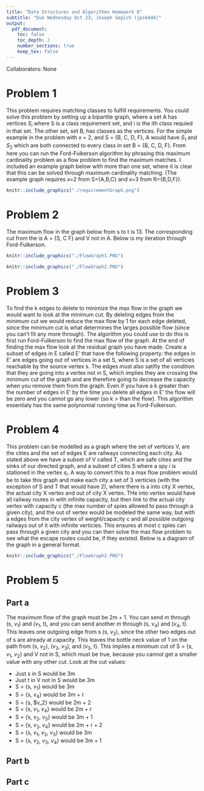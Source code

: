 ```yaml
---
title: "Data Structures and Algorithms Homework 8"
subtitle: "Due Wednesday Oct 23; Joseph Sepich (jps6444)"
output:
  pdf_document:
    toc: false
    toc_depth: 2
    number_sections: true
    keep_tex: false
---
```


Collaborators: None

# Problem 1

This problem requires matching classes to fulfill requirements. You could solve this problem by setting up a bipartite graph, where a set A has vertices $S_i$ where S is a class requirement set, and i is the ith class requied in that set. The other set, set B, has classes as the vertices. For the simple example in the problem with x = 2, and S = {B, C, D, F}, A would have $S_1$ and $S_2$ which are both connected to every class in set B = {B, C, D, F}. From here you can run the Ford-Fulkerson algorithm by phrasing this maximum cardinality problem as a flow problem to find the maximum matches. I included an example graph below with more than one set, where it is clear that this can be solved through maximum cardinality matching. (The example graph requires x=2 from S={A,B,C} and x=3 from R={B,D,F}).

```r
knitr::include_graphics("./requirementGraph.png")
```

\pagebreak

# Problem 2

The maximum flow in the graph below from s to t is 13. The corresponding cut from the is A = {S, C F} and V not in A. Below is my iteration through Ford-Fulkerson.

```r
knitr::include_graphics("./FlowGraph1.PNG")
```

```r
knitr::include_graphics("./FlowGraph2.PNG")
```

\pagebreak

# Problem 3

To find the k edges to delete to minimize the max flow in the graph we would want to look at the minimum cut. By deleting edges from the minimum cut we would reduce the max flow by 1 for each edge deleted, since the minimum cut is what determines the larges possible flow (since you can't fit any more through). The algorithm you could use to do this is first run Ford-Fulkerson to find the max flow of the graph. At the end of finding the max flow look at the residual graph you have made. Create a subset of edges in E called E' that have the following property: the edges in E' are edges going out of vertices in a set S, where S is a set of all verticies reachable by the source vertex s. The edges must also satifiy the condition that they are going into a vertex not in S, which implies they are crossing the minimum cut of the graph and are therefore going to decrease the capacity when you remove them from the graph. Even if you have a k greater than the number of edges in E' by the time you delete all edges in E' the flow will be zero and you cannot go any lower (so k > than the flow). This algorithm essentialy has the same polynomial running time as Ford-Fulkerson.

\pagebreak

# Problem 4

This problem can be modelled as a graph where the set of vertices V, are the cities and the set of edges E are railways connecting each city. As stated above we have a subset of V called T, which are safe cities and the sinks of our directed graph, and a subset of cities S where a spy i is stationed in the vertex $s_i$. A way to convert this to a max flow problem would be to take this graph and make each city a set of 3 verticies (with the exception of S and T that would have 2), where there is a into city X vertex, the actual city X vertex and out of city X vertex. THe into vertex would have all railway routes in with infinite capacity, but then link to the actual city vertex with capacity c (the max number of spies allowed to pass through a given city), and the out of vertex would be modeled the same way, but with a edges from the city vertex of weight/capacity c and all possible outgoing railways out of it with infinite verticies. This ensures at most c spies can pass through a given city and you can then solve the max flow problem to see what the escape routes could be, if they existed. Below is a diagram of the graph in a general format.

```r
knitr::include_graphics("./FlowGraph2.PNG")
```

\pagebreak

# Problem 5

## Part a

The maximum flow of the graph must be 2m + 1. You can send m through (s, $v_1$) and ($v_1$, t), and you can send another m through (s, $v_4$) and ($v_4$, t). This leaves one outgoing edge from s (s, $v_2$), since the other two edges out of s are already at capacity. This leaves the bottle neck value of 1 on the path from (s, $v_2$), ($v_2$, $v_3$), and ($v_3$, t). This implies a minimum cut of S = {s, $v_1$, $v_2$} and V not in S, which must be true, because you cannot get a smaller value with any other cut. Look at the cut values:

* Just s in S would be 3m
* Just t in V not in S would be 3m
* S = {s, $v_1$}  would be 3m
* S = {s, $v_4$} would be 3m + r
* S = {s, $v_2} would be 2m + 2
* S = {s, $v_1$, $v_4$} would be 2m + r
* S = {s, $v_2$, $v_3$} would be 3m + 1
* S = {s, $v_2$, $v_4$} would be 2m + r + 2
* S = {s, $v_1$, $v_2$, $v_3$} would be 3m
* S = {s, $v_2$, $v_3$, $v_4$} would be 3m + 1

\pagebreak

## Part b



\pagebreak

## Part c





































